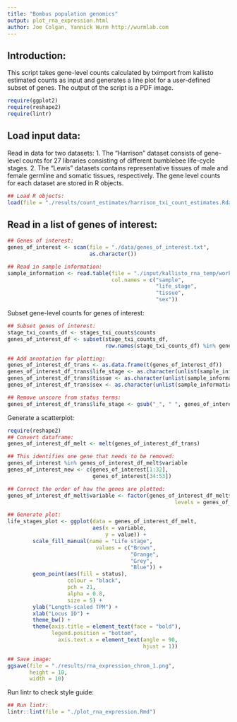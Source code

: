 ```yaml
---
title: "Bombus population genomics"
output: plot_rna_expression.html
author: Joe Colgan, Yannick Wurm http://wurmlab.com
---
```


## Introduction:
This script takes gene-level counts calculated by tximport from kallisto estimated counts as input and
generates a line plot for a user-defined subset of genes. The output of the script is a PDF image.

```r
require(ggplot2)
require(reshape2)
require(lintr)
```

## Load input data:
Read in data for two datasets:
1. The "Harrison" dataset consists of gene-level counts for 27 libraries consisting of different bumblebee life-cycle stages.
2. The "Lewis" datasets contains representative tissues of male and female germline and somatic tissues, respectively.
The gene level counts for each dataset are stored in R objects.

```r
## Load R objects:
load(file = "./results/count_estimates/harrison_txi_count_estimates.Rdata")
```

## Read in a list of genes of interest:

```r
## Genes of interest:
genes_of_interest <- scan(file = "./data/genes_of_interest.txt",
                          as.character())

## Read in sample information:
sample_information <- read.table(file = "./input/kallisto_rna_temp/worker_male_datasets/sample_information.txt",
                                 col.names = c("sample",
                                               "life_stage",
                                               "tissue",
                                               "sex"))

```

Subset gene-level counts for genes of interest:

```r
## Subset genes of interest:
stage_txi_counts_df <- stages_txi_counts$counts
genes_of_interest_df <- subset(stage_txi_counts_df,
                               row.names(stage_txi_counts_df) %in% genes_of_interest)

## Add annotation for plotting:
genes_of_interest_df_trans <- as.data.frame(t(genes_of_interest_df))
genes_of_interest_df_trans$life_stage <- as.character(unlist(sample_information$life_stage))
genes_of_interest_df_trans$tissue <- as.character(unlist(sample_information$tissue))
genes_of_interest_df_trans$sex <- as.character(unlist(sample_information$sex))

## Remove unscore from status terms:
genes_of_interest_df_trans$life_stage <- gsub("_", " ", genes_of_interest_df_trans$life_stage)
```

Generate a scatterplot:

```r
require(reshape2)
## Convert dataframe:
genes_of_interest_df_melt <- melt(genes_of_interest_df_trans)

## This identifies one gene that needs to be removed:
genes_of_interest %in% genes_of_interest_df_melt$variable
genes_of_interest_new <- c(genes_of_interest[1:32],
                           genes_of_interest[34:53])

## Correct the order of how the genes are plotted:
genes_of_interest_df_melt$variable <- factor(genes_of_interest_df_melt$variable,
                                                     levels = genes_of_interest_new)

## Generate plot:
life_stages_plot <- ggplot(data = genes_of_interest_df_melt,
                           aes(x = variable,
                               y = value)) +
        scale_fill_manual(name = "Life stage",
                            values = c("Brown",
                                       "Orange",
                                       "Grey",
                                       "Blue")) +
        geom_point(aes(fill = status),
                   colour = "black",
                   pch = 21,
                   alpha = 0.8,
                   size = 5) +
        ylab("Length-scaled TPM") +
        xlab("Locus ID") +
        theme_bw() +
        theme(axis.title = element_text(face = "bold"),
              legend.position = "bottom",
                axis.text.x = element_text(angle = 90,
                                           hjust = 1))

## Save image:
ggsave(file = "./results/rna_expression_chrom_1.png",
       height = 10,
       width = 10)
```

Run lintr to check style guide:

```r
## Run lintr:
lintr::lint(file = "./plot_rna_expression.Rmd")
```